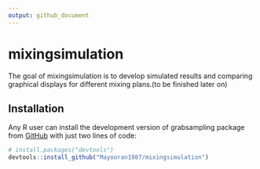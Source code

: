 ---
output: github_document
---

# mixingsimulation

The goal of mixingsimulation is to develop simulated results and comparing graphical displays for different mixing plans.(to be finished later on)

## Installation

Any R user can install the development version of grabsampling package from [GitHub](https://github.com/) with just two lines of code:

``` r
# install.packages("devtools")
devtools::install_github("Mayooran1987/mixingsimulation")
```



